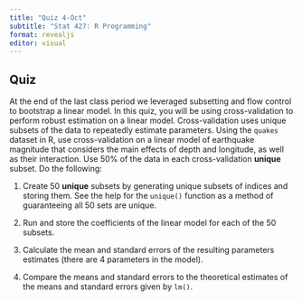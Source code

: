 ```yaml
---
title: "Quiz 4-Oct"
subtitle: "Stat 427: R Programming"
format: revealjs
editor: visual
---
```


## Quiz {.smaller}

At the end of the last class period we leveraged subsetting and flow control to bootstrap a linear model. In this quiz, you will be using cross-validation to perform robust estimation on a linear model. Cross-validation uses unique subsets of the data to repeatedly estimate parameters. Using the `quakes` dataset in R, use cross-validation on a linear model of earthquake magnitude that considers the main effects of depth and longitude, as well as their interaction. Use 50\% of the data in each cross-validation **unique** subset. Do the following:

1. Create 50 **unique** subsets by generating unique subsets of indices and storing them. See the help for the `unique()` function as a method of guaranteeing all 50 sets are unique.

2. Run and store the coefficients of the linear model for each of the 50 subsets.

3. Calculate the mean and standard errors of the resulting parameters estimates (there are 4 parameters in the model).

4. Compare the means and standard errors to the theoretical estimates of the means and standard errors given by `lm()`.